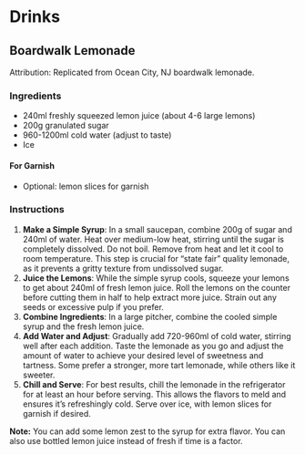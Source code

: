 # Drinks

## Boardwalk Lemonade

Attribution: Replicated from Ocean City, NJ boardwalk lemonade.

### Ingredients

*   240ml freshly squeezed lemon juice (about 4-6 large lemons)
*   200g granulated sugar
*   960-1200ml cold water (adjust to taste)
*   Ice

#### For Garnish

*   Optional: lemon slices for garnish

### Instructions

1.  **Make a Simple Syrup**: In a small saucepan, combine 200g of sugar and 240ml of water. Heat over medium-low heat, stirring until the sugar is completely dissolved. Do not boil. Remove from heat and let it cool to room temperature. This step is crucial for "state fair" quality lemonade, as it prevents a gritty texture from undissolved sugar.
2.  **Juice the Lemons**: While the simple syrup cools, squeeze your lemons to get about 240ml of fresh lemon juice. Roll the lemons on the counter before cutting them in half to help extract more juice. Strain out any seeds or excessive pulp if you prefer.
3.  **Combine Ingredients**: In a large pitcher, combine the cooled simple syrup and the fresh lemon juice.
4.  **Add Water and Adjust**: Gradually add 720-960ml of cold water, stirring well after each addition. Taste the lemonade as you go and adjust the amount of water to achieve your desired level of sweetness and tartness. Some prefer a stronger, more tart lemonade, while others like it sweeter.
5.  **Chill and Serve**: For best results, chill the lemonade in the refrigerator for at least an hour before serving. This allows the flavors to meld and ensures it's refreshingly cold. Serve over ice, with lemon slices for garnish if desired.

**Note:** You can add some lemon zest to the syrup for extra flavor. You can also use bottled lemon juice instead of fresh if time is a factor.